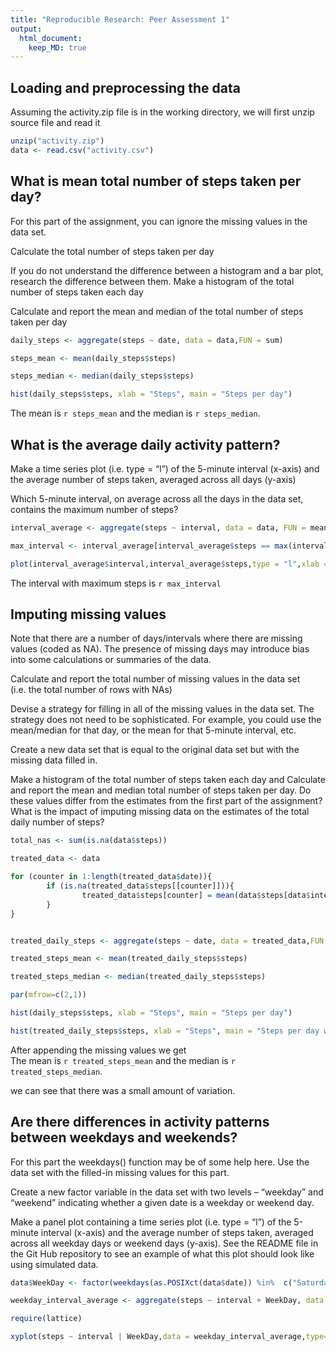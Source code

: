 ```yaml
---
title: "Reproducible Research: Peer Assessment 1"
output: 
  html_document:
    keep_MD: true
---
```



## Loading and preprocessing the data

Assuming the activity.zip file is in the working directory, we will first unzip source file and read it

```r

unzip("activity.zip")
data <- read.csv("activity.csv")

```


## What is mean total number of steps taken per day?

For this part of the assignment, you can ignore the missing values in the data set.  

Calculate the total number of steps taken per day  

If you do not understand the difference between a histogram and a bar plot, research the difference between them. Make a histogram of the total number of steps taken each day  


Calculate and report the mean and median of the total number of steps taken per day

```r

daily_steps <- aggregate(steps ~ date, data = data,FUN = sum)

steps_mean <- mean(daily_steps$steps)

steps_median <- median(daily_steps$steps)

hist(daily_steps$steps, xlab = "Steps", main = "Steps per day")

```

The mean is `r steps_mean` and the median is `r steps_median`.

## What is the average daily activity pattern?


Make a time series plot (i.e. type = "l") of the 5-minute interval (x-axis) and the average number of steps taken, averaged across all days (y-axis)  

Which 5-minute interval, on average across all the days in the data set, contains the maximum number of steps?  

```r

interval_average <- aggregate(steps ~ interval, data = data, FUN = mean)

max_interval <- interval_average[interval_average$steps == max(interval_average$steps),1]

plot(interval_average$interval,interval_average$steps,type = "l",xlab = "Interval",ylab="Average Steps", main = "Average daily activity pattern")

```

The interval with maximum steps is `r max_interval`


## Imputing missing values
Note that there are a number of days/intervals where there are missing values (coded as NA). The presence of missing days may introduce bias into some calculations or summaries of the data.

Calculate and report the total number of missing values in the data set (i.e. the total number of rows with NAs)

Devise a strategy for filling in all of the missing values in the data set. The strategy does not need to be sophisticated. For example, you could use the mean/median for that day, or the mean for that 5-minute interval, etc.

Create a new data set that is equal to the original data set but with the missing data filled in.

Make a histogram of the total number of steps taken each day and Calculate and report the mean and median total number of steps taken per day. Do these values differ from the estimates from the first part of the assignment? What is the impact of imputing missing data on the estimates of the total daily number of steps?

```r

total_nas <- sum(is.na(data$steps))

treated_data <- data

for (counter in 1:length(treated_data$date)){
        if (is.na(treated_data$steps[[counter]])){
                treated_data$steps[counter] = mean(data$steps[data$interval == treated_data$interval[counter]],na.rm = T)
        }
}


treated_daily_steps <- aggregate(steps ~ date, data = treated_data,FUN = sum)

treated_steps_mean <- mean(treated_daily_steps$steps)

treated_steps_median <- median(treated_daily_steps$steps)

par(mfrow=c(2,1))

hist(daily_steps$steps, xlab = "Steps", main = "Steps per day")

hist(treated_daily_steps$steps, xlab = "Steps", main = "Steps per day with missing values")

```

After appending the missing values we get  
The mean is `r treated_steps_mean` and the median is `r treated_steps_median`.

we can see that there was a small amount of variation.

## Are there differences in activity patterns between weekdays and weekends?

For this part the weekdays() function may be of some help here. Use the data set with the filled-in missing values for this part.

Create a new factor variable in the data set with two levels – “weekday” and “weekend” indicating whether a given date is a weekday or weekend day.

Make a panel plot containing a time series plot (i.e. type = "l") of the 5-minute interval (x-axis) and the average number of steps taken, averaged across all weekday days or weekend days (y-axis). See the README file in the Git Hub repository to see an example of what this plot should look like using simulated data.

``` r

data$WeekDay <- factor(weekdays(as.POSIXct(data$date)) %in%  c("Saturday","Sunday"),labels=c("Week day", "Weekend"))

weekday_interval_average <- aggregate(steps ~ interval + WeekDay, data = data, FUN = mean)

require(lattice)

xyplot(steps ~ interval | WeekDay,data = weekday_interval_average,type="l", main = "Average daily activity pattern")

```

